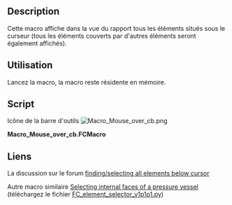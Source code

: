 <languages/>

{{Macro/fr
|Name=Macro Mouse over cb
|Name/fr=Macro Mouse over cb
|Icon=Macro_Mouse_over_cb.png
|Description=Cette macro affiche tous les éléments situés sous le curseur (tous les éléments couverts par d'autres éléments seront également affichés).
|Author=Chris_G
|Version=00.00
|Date=2016-12-13
|FCVersion=Toutes
|Download=[https://wiki.freecad.org/images/5/55/Macro_Mouse_over_cb.png Icône de la barre d'outils]
|SeeAlso=[[Macro_FC_element_selector/fr|Macro FC element selector]]
}}

==Description==

Cette macro affiche dans la vue du rapport tous les éléments situés sous le curseur (tous les éléments couverts par d'autres éléments seront également affichés).

<span id="Usage"></span>
==Utilisation==

Lancez la macro, la macro reste résidente en mémoire.

==Script==

Icône de la barre d'outils [[Image:Macro_Mouse_over_cb.png ]]

'''Macro_Mouse_over_cb.FCMacro'''

{{MacroCode|code=
from pivy import coin
import FreeCADGui

def mouse_over_cb( event_callback):
    event = event_callback.getEvent()
    pos = event.getPosition().getValue()
    listObjects = FreeCADGui.ActiveDocument.ActiveView.getObjectsInfo((int(pos[0]),int(pos[1])))
    obj = []
    if listObjects:
        FreeCAD.Console.PrintMessage("\n *** Objects under mouse pointer ***")
        for o in listObjects:
            label = str(o["Object"])
            if not label in obj:
                obj.append(label)
        FreeCAD.Console.PrintMessage("\n"+str(obj))


view = FreeCADGui.ActiveDocument.ActiveView

mouse_over = view.addEventCallbackPivy( coin.SoLocation2Event.getClassTypeId(), mouse_over_cb )

# to remove Callback :
#view.removeEventCallbackPivy( coin.SoLocation2Event.getClassTypeId(), mouse_over_cb)

}}

<span id="Links"></span>
==Liens==

La discussion sur le forum [https://forum.freecad.org/viewtopic.php?f=10&t=19072 finding/selecting all elements below cursor]

Autre macro similaire [https://forum.freecad.org/viewtopic.php?f=18&t=12381&p=151950#p151950 Selecting internal faces of a pressure vessel] (téléchargez le fichier [https://forum.freecad.org/download/file.php?id=31041 FC_element_selector_v1p1p1.py])